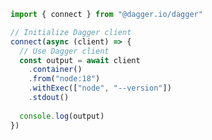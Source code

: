 ```typescript TypeScript icon="javascript" expandable
import { connect } from "@dagger.io/dagger"

// Initialize Dagger client
connect(async (client) => {
  // Use Dagger client
  const output = await client
    .container()
    .from("node:18")
    .withExec(["node", "--version"])
    .stdout()
    
  console.log(output)
})
```
